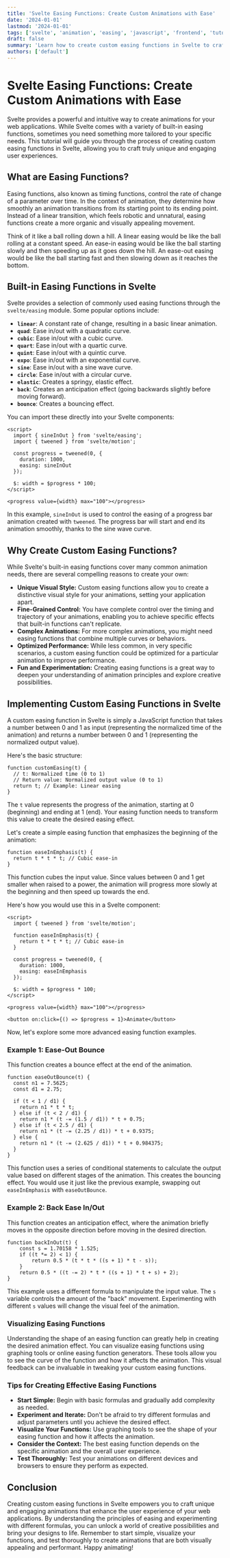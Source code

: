 ```yaml
---
title: 'Svelte Easing Functions: Create Custom Animations with Ease'
date: '2024-01-01'
lastmod: '2024-01-01'
tags: ['svelte', 'animation', 'easing', 'javascript', 'frontend', 'tutorial', 'custom animation']
draft: false
summary: 'Learn how to create custom easing functions in Svelte to craft smooth and unique animations for your web applications. This tutorial covers the basics of easing, common easing functions, and how to implement your own custom easing functions in Svelte with code examples.'
authors: ['default']
---
```


# Svelte Easing Functions: Create Custom Animations with Ease

Svelte provides a powerful and intuitive way to create animations for your web applications. While Svelte comes with a variety of built-in easing functions, sometimes you need something more tailored to your specific needs. This tutorial will guide you through the process of creating custom easing functions in Svelte, allowing you to craft truly unique and engaging user experiences.

## What are Easing Functions?

Easing functions, also known as timing functions, control the rate of change of a parameter over time. In the context of animation, they determine how smoothly an animation transitions from its starting point to its ending point. Instead of a linear transition, which feels robotic and unnatural, easing functions create a more organic and visually appealing movement.

Think of it like a ball rolling down a hill. A linear easing would be like the ball rolling at a constant speed. An ease-in easing would be like the ball starting slowly and then speeding up as it goes down the hill. An ease-out easing would be like the ball starting fast and then slowing down as it reaches the bottom.

## Built-in Easing Functions in Svelte

Svelte provides a selection of commonly used easing functions through the `svelte/easing` module. Some popular options include:

- **`linear`**: A constant rate of change, resulting in a basic linear animation.
- **`quad`**: Ease in/out with a quadratic curve.
- **`cubic`**: Ease in/out with a cubic curve.
- **`quart`**: Ease in/out with a quartic curve.
- **`quint`**: Ease in/out with a quintic curve.
- **`expo`**: Ease in/out with an exponential curve.
- **`sine`**: Ease in/out with a sine wave curve.
- **`circle`**: Ease in/out with a circular curve.
- **`elastic`**: Creates a springy, elastic effect.
- **`back`**: Creates an anticipation effect (going backwards slightly before moving forward).
- **`bounce`**: Creates a bouncing effect.

You can import these directly into your Svelte components:

```svelte
<script>
  import { sineInOut } from 'svelte/easing';
  import { tweened } from 'svelte/motion';

  const progress = tweened(0, {
    duration: 1000,
    easing: sineInOut
  });

  $: width = $progress * 100;
</script>

<progress value={width} max="100"></progress>
```

In this example, `sineInOut` is used to control the easing of a progress bar animation created with `tweened`. The progress bar will start and end its animation smoothly, thanks to the sine wave curve.

## Why Create Custom Easing Functions?

While Svelte's built-in easing functions cover many common animation needs, there are several compelling reasons to create your own:

- **Unique Visual Style:** Custom easing functions allow you to create a distinctive visual style for your animations, setting your application apart.
- **Fine-Grained Control:** You have complete control over the timing and trajectory of your animations, enabling you to achieve specific effects that built-in functions can't replicate.
- **Complex Animations:** For more complex animations, you might need easing functions that combine multiple curves or behaviors.
- **Optimized Performance:** While less common, in very specific scenarios, a custom easing function could be optimized for a particular animation to improve performance.
- **Fun and Experimentation:** Creating easing functions is a great way to deepen your understanding of animation principles and explore creative possibilities.

## Implementing Custom Easing Functions in Svelte

A custom easing function in Svelte is simply a JavaScript function that takes a number between 0 and 1 as input (representing the normalized time of the animation) and returns a number between 0 and 1 (representing the normalized output value).

Here's the basic structure:

```plaintext
function customEasing(t) {
  // t: Normalized time (0 to 1)
  // Return value: Normalized output value (0 to 1)
  return t; // Example: Linear easing
}
```

The `t` value represents the progress of the animation, starting at 0 (beginning) and ending at 1 (end). Your easing function needs to transform this value to create the desired easing effect.

Let's create a simple easing function that emphasizes the beginning of the animation:

```plaintext
function easeInEmphasis(t) {
  return t * t * t; // Cubic ease-in
}
```

This function cubes the input value. Since values between 0 and 1 get smaller when raised to a power, the animation will progress more slowly at the beginning and then speed up towards the end.

Here's how you would use this in a Svelte component:

```svelte
<script>
  import { tweened } from 'svelte/motion';

  function easeInEmphasis(t) {
    return t * t * t; // Cubic ease-in
  }

  const progress = tweened(0, {
    duration: 1000,
    easing: easeInEmphasis
  });

  $: width = $progress * 100;
</script>

<progress value={width} max="100"></progress>

<button on:click={() => $progress = 1}>Animate</button>
```

Now, let's explore some more advanced easing function examples.

### Example 1: Ease-Out Bounce

This function creates a bounce effect at the end of the animation.

```plaintext
function easeOutBounce(t) {
  const n1 = 7.5625;
  const d1 = 2.75;

  if (t < 1 / d1) {
    return n1 * t * t;
  } else if (t < 2 / d1) {
    return n1 * (t -= (1.5 / d1)) * t + 0.75;
  } else if (t < 2.5 / d1) {
    return n1 * (t -= (2.25 / d1)) * t + 0.9375;
  } else {
    return n1 * (t -= (2.625 / d1)) * t + 0.984375;
  }
}
```

This function uses a series of conditional statements to calculate the output value based on different stages of the animation. This creates the bouncing effect. You would use it just like the previous example, swapping out `easeInEmphasis` with `easeOutBounce`.

### Example 2: Back Ease In/Out

This function creates an anticipation effect, where the animation briefly moves in the opposite direction before moving in the desired direction.

```plaintext
function backInOut(t) {
    const s = 1.70158 * 1.525;
    if ((t *= 2) < 1) {
        return 0.5 * (t * t * ((s + 1) * t - s));
    }
    return 0.5 * ((t -= 2) * t * ((s + 1) * t + s) + 2);
}
```

This example uses a different formula to manipulate the input value. The `s` variable controls the amount of the "back" movement. Experimenting with different `s` values will change the visual feel of the animation.

### Visualizing Easing Functions

Understanding the shape of an easing function can greatly help in creating the desired animation effect. You can visualize easing functions using graphing tools or online easing function generators. These tools allow you to see the curve of the function and how it affects the animation. This visual feedback can be invaluable in tweaking your custom easing functions.

### Tips for Creating Effective Easing Functions

- **Start Simple:** Begin with basic formulas and gradually add complexity as needed.
- **Experiment and Iterate:** Don't be afraid to try different formulas and adjust parameters until you achieve the desired effect.
- **Visualize Your Functions:** Use graphing tools to see the shape of your easing function and how it affects the animation.
- **Consider the Context:** The best easing function depends on the specific animation and the overall user experience.
- **Test Thoroughly:** Test your animations on different devices and browsers to ensure they perform as expected.

## Conclusion

Creating custom easing functions in Svelte empowers you to craft unique and engaging animations that enhance the user experience of your web applications. By understanding the principles of easing and experimenting with different formulas, you can unlock a world of creative possibilities and bring your designs to life. Remember to start simple, visualize your functions, and test thoroughly to create animations that are both visually appealing and performant. Happy animating!
